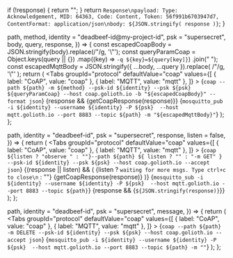 
  if (!response) {
    return "";
  }
  return `Response\npayload: Type: Acknowledgement, MID: 64363, Code: Content, Token: 56f991b6703947d7, ContentFormat: application/json\nbody: ${JSON.stringify(
    response
  )}`;
}

  path,
  method,
  identity = "deadbeef-id@my-project-id",
  psk = "supersecret",
  body,
  query,
  response,
}) => {
  const escapedCoapBody = JSON.stringify(body).replace(/\"/g, '\\"');
  const queryParamCoap = Object.keys(query || {})
    .map((key) => `-q ${key}=${query[key]}`)
    .join(" ");
  const escapedMqttBody = JSON.stringify({ ...body, ...query }).replace(
    /\"/g,
    '\\"'
  );
  return (
    <Tabs
      groupId="protocol"
      defaultValue="coap"
      values={[
        { label: "CoAP", value: "coap" },
        { label: "MQTT", value: "mqtt" },
      ]}
    >
      <TabItem value="coap">
        <CodeBlock>
          {`coap --path ${path} -m ${method} --psk-id ${identity} --psk ${psk} ${queryParamCoap} --host coap.golioth.io -b "${escapedCoapBody}" --format json`}
        </CodeBlock>
        {response && <CodeBlock>{getCoapResponse(response)}</CodeBlock>}
      </TabItem>
      <TabItem value="mqtt">
        <CodeBlock>
          {`mosquitto_pub -i ${identity} --username ${identity} -P ${psk}  --host mqtt.golioth.io --port 8883 --topic ${path} -m "${escapedMqttBody}"`}
        </CodeBlock>
      </TabItem>
    </Tabs>
  );
};

  path,
  identity = "deadbeef-id",
  psk = "supersecret",
  response,
  listen = false,
}) => {
  return (
    <Tabs
      groupId="protocol"
      defaultValue="coap"
      values={[
        { label: "CoAP", value: "coap" },
        { label: "MQTT", value: "mqtt" },
      ]}
    >
      <TabItem value="coap">
        <CodeBlock>
          {`coap ${listen ? "observe " : ""}--path ${path} ${
            listen ? "" : "-m GET"
          } --psk-id ${identity} --psk ${psk} --host coap.golioth.io --accept json`}
        </CodeBlock>
        {(response || listen) && (
          <CodeBlock>
            {listen ? `waiting for more msgs. Type ctrl+c to close\n` : ""}
            {getCoapResponse(response)}
          </CodeBlock>
        )}
      </TabItem>
      <TabItem value="mqtt">
        <CodeBlock>
          {`mosquitto_sub -i ${identity} --username ${identity} -P ${psk}  --host mqtt.golioth.io --port 8883 --topic ${path}`}
        </CodeBlock>
        {response && <CodeBlock>{`${JSON.stringify(response)}`}</CodeBlock>}
      </TabItem>
    </Tabs>
  );
};

  path,
  identity = "deadbeef-id",
  psk = "supersecret",
  message,
}) => {
  return (
    <Tabs
      groupId="protocol"
      defaultValue="coap"
      values={[
        { label: "CoAP", value: "coap" },
        { label: "MQTT", value: "mqtt" },
      ]}
    >
      <TabItem value="coap">
        <CodeBlock>
          {`coap --path ${path} -m DELETE --psk-id ${identity} --psk ${psk} --host coap.golioth.io --accept json`}
        </CodeBlock>
      </TabItem>
      <TabItem value="mqtt">
        <CodeBlock>
          {`mosquitto_pub -i ${identity} --username ${identity} -P ${psk}  --host mqtt.golioth.io --port 8883 --topic ${path} -m ""`}
        </CodeBlock>
      </TabItem>
    </Tabs>
  );
};
